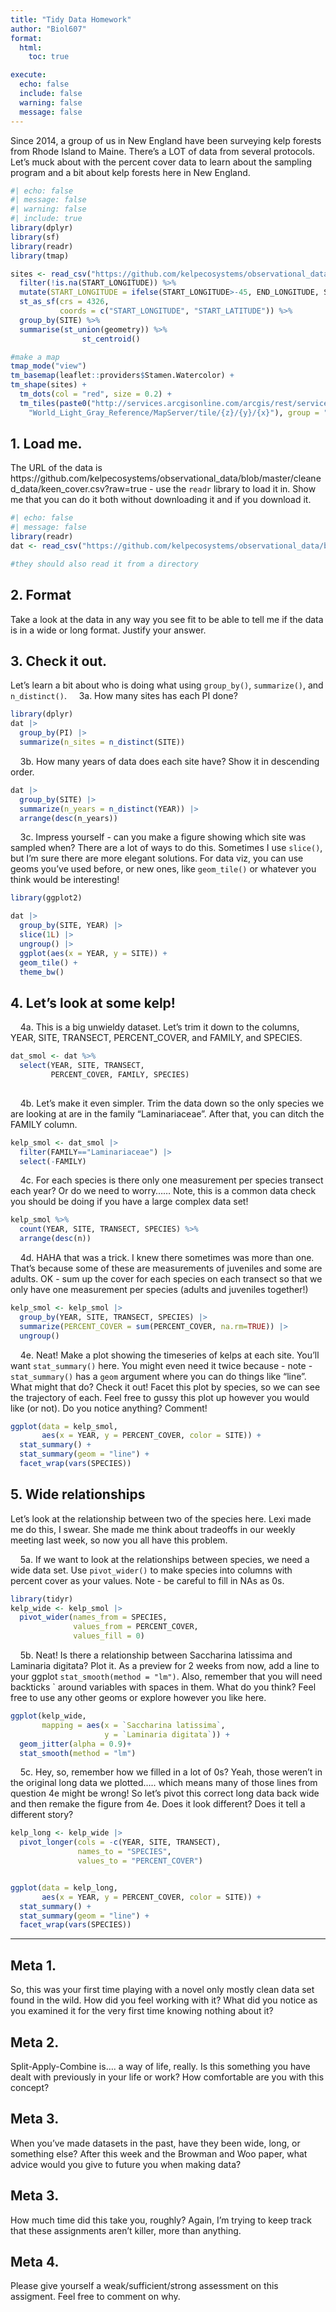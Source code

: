 ```yaml
---
title: "Tidy Data Homework"
author: "Biol607"
format: 
  html:
    toc: true

execute:
  echo: false
  include: false
  warning: false
  message: false
---
```


<!-- describe data more 
re-write some questions - confusing - 4c for example
4d - a lot of people didn't group by year, site, transect, AND species
-->

Since 2014, a group of us in New England have been surveying kelp forests from Rhode Island to Maine. There's a LOT of data from several protocols. Let's muck about with the percent cover data to learn about the sampling program and a bit about kelp forests here in New England.
```r
#| echo: false
#| message: false
#| warning: false
#| include: true
library(dplyr)
library(sf)
library(readr)
library(tmap)

sites <- read_csv("https://github.com/kelpecosystems/observational_data/raw/master/cleaned_data/keen_sites.csv") %>%
  filter(!is.na(START_LONGITUDE)) %>%
  mutate(START_LONGITUDE = ifelse(START_LONGITUDE>-45, END_LONGITUDE, START_LONGITUDE)) |>
  st_as_sf(crs = 4326, 
           coords = c("START_LONGITUDE", "START_LATITUDE")) %>%
  group_by(SITE) %>%
  summarise(st_union(geometry)) %>%
                st_centroid() 

#make a map
tmap_mode("view")
tm_basemap(leaflet::providers$Stamen.Watercolor) +
tm_shape(sites) +
  tm_dots(col = "red", size = 0.2) +
  tm_tiles(paste0("http://services.arcgisonline.com/arcgis/rest/services/Canvas/",
    "World_Light_Gray_Reference/MapServer/tile/{z}/{y}/{x}"), group = "Labels")
```

## 1. Load me.
The URL of the data is https://github.com/kelpecosystems/observational_data/blob/master/cleaned_data/keen_cover.csv?raw=true - use the `readr` library to load it in. Show me that you can do it both without downloading it and if you download it.

```r
#| echo: false
#| message: false
library(readr)
dat <- read_csv("https://github.com/kelpecosystems/observational_data/blob/master/cleaned_data/keen_cover.csv?raw=true")

#they should also read it from a directory
```

## 2. Format
Take a look at the data in any way you see fit to be able to tell me if the data is in a wide or long format. Justify your answer.

<!-- They should look at the data and note that there are multiple samples taken per transect of species with a cover measure for each species. This is long data - one measurement per species per transect, just like the Portal data -->

## 3. Check it out.

Let's learn a bit about who is doing what using `group_by()`, `summarize()`, and `n_distinct()`.
&nbsp; &nbsp; 3a. How many sites has each PI done?
```r
library(dplyr)
dat |>
  group_by(PI) |>
  summarize(n_sites = n_distinct(SITE))
```

&nbsp; &nbsp; 3b. How many years of data does each site have? Show it in descending order.

```r
dat |>
  group_by(SITE) |>
  summarize(n_years = n_distinct(YEAR)) |>
  arrange(desc(n_years))
```

&nbsp; &nbsp; 3c. Impress yourself - can you make a figure showing which site was sampled when? There are a lot of ways to do this. Sometimes I use `slice()`, but I'm sure there are more elegant solutions. For data viz, you can use geoms you've used before, or new ones, like `geom_tile()` or whatever you think would be interesting!

```r
library(ggplot2)

dat |>
  group_by(SITE, YEAR) |>
  slice(1L) |>
  ungroup() |>
  ggplot(aes(x = YEAR, y = SITE)) +
  geom_tile() +
  theme_bw()
```

## 4. Let's look at some kelp!

&nbsp; &nbsp; 4a. This is a big unwieldy dataset. Let's trim it down to the columns, YEAR, SITE, TRANSECT, PERCENT_COVER, and FAMILY, and SPECIES.

```r
dat_smol <- dat %>%
  select(YEAR, SITE, TRANSECT,
         PERCENT_COVER, FAMILY, SPECIES)
  
```

&nbsp; &nbsp; 4b. Let's make it even simpler. Trim the data down so the only species we are looking at are in the family "Laminariaceae". After that, you can ditch the FAMILY column.

```r
kelp_smol <- dat_smol |>
  filter(FAMILY=="Laminariaceae") |>
  select(-FAMILY)
```

&nbsp; &nbsp; 4c. For each species is there only one measurement per species  transect each year? Or do we need to worry...... Note, this is a common data check you should be doing if you have a large complex data set!

```r
kelp_smol %>%
  count(YEAR, SITE, TRANSECT, SPECIES) %>%
  arrange(desc(n))
```

&nbsp; &nbsp; 4d. HAHA that was a trick. I knew there sometimes was more than one. That's because some of these are measurements of juveniles and some are adults. OK - sum up the cover for each species on each transect so that we only have one measurement per species (adults and juveniles together!)

```r
kelp_smol <- kelp_smol |>
  group_by(YEAR, SITE, TRANSECT, SPECIES) |>
  summarize(PERCENT_COVER = sum(PERCENT_COVER, na.rm=TRUE)) |>
  ungroup()
```

&nbsp; &nbsp; 4e. Neat! Make a plot showing the timeseries of kelps at each site. You'll want `stat_summary()` here. You might even need it twice because - note - `stat_summary()` has a `geom` argument where you can do things like "line". What might that do? Check it out! Facet this plot by species, so we can see the trajectory of each. Feel free to gussy this plot up however you would like (or not). Do you notice anything? Comment!

```r
ggplot(data = kelp_smol,
       aes(x = YEAR, y = PERCENT_COVER, color = SITE)) +
  stat_summary() +
  stat_summary(geom = "line") +
  facet_wrap(vars(SPECIES))
```

## 5. Wide relationships
Let's look at the relationship between two of the species here. Lexi made me do this, I swear. She made me think about tradeoffs in our weekly meeting last week, so now you all have this problem.

&nbsp; &nbsp; 5a. If we want to look at the relationships between species, we need a wide data set. Use `pivot_wider()` to make species into columns with percent cover as your values. Note - be careful to fill in NAs as 0s.

```r
library(tidyr)
kelp_wide <- kelp_smol |>
  pivot_wider(names_from = SPECIES,
              values_from = PERCENT_COVER,
              values_fill = 0)
```

&nbsp; &nbsp; 5b. Neat! Is there a relationship between Saccharina latissima and Laminaria digitata? Plot it. As a preview for 2 weeks from now, add a line to your ggplot `stat_smooth(method = "lm")`. Also, remember that you will need backticks \` around variables with spaces in them. What do you think? Feel free to use any other geoms or explore however you like here.

```r
ggplot(kelp_wide,
       mapping = aes(x = `Saccharina latissima`,
                     y = `Laminaria digitata`)) +
  geom_jitter(alpha = 0.9)+
  stat_smooth(method = "lm")
```

&nbsp; &nbsp; 5c. Hey, so, remember how we filled in a lot of 0s? Yeah, those weren't in the original long data we plotted..... which means many of those lines from question 4e might be wrong! So let's pivot this correct long data back wide and then remake the figure from 4e. Does it look different? Does it tell a different story?

```r
kelp_long <- kelp_wide |>
  pivot_longer(cols = -c(YEAR, SITE, TRANSECT),
               names_to = "SPECIES",
               values_to = "PERCENT_COVER")


ggplot(data = kelp_long,
       aes(x = YEAR, y = PERCENT_COVER, color = SITE)) +
  stat_summary() +
  stat_summary(geom = "line") +
  facet_wrap(vars(SPECIES))
```


----


## Meta 1. 
So, this was your first time playing with a novel only mostly clean data set found in the wild. How did you feel working with it? What did you notice as you examined it for the very first time knowing nothing about it?

## Meta 2. 
Split-Apply-Combine is.... a way of life, really. Is this something you have dealt with previously in your life or work? How comfortable are you with this concept?

## Meta 3.
When you've made datasets in the past, have they been wide, long, or something else? After this week and the Browman and Woo paper, what advice would you give to future you when making data?

## Meta 3. 
How much time did this take you, roughly? Again, I'm trying to keep track that these assignments aren't killer, more than anything.  

## Meta 4. 
Please give yourself a weak/sufficient/strong assessment on this assigment. Feel free to comment on why.

